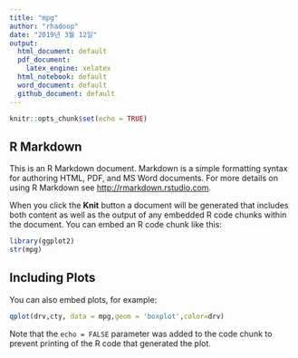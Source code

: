 ```yaml
---
title: "mpg"
author: "rhadoop"
date: "2019년 3월 12일"
output:
  html_document: default
  pdf_document: 
    latex_engine: xelatex
  html_notebook: default
  word_document: default
  github_document: default
---
```


```r
knitr::opts_chunk$set(echo = TRUE)
```

## R Markdown

This is an R Markdown document. Markdown is a simple formatting syntax for authoring HTML, PDF, and MS Word documents. For more details on using R Markdown see <http://rmarkdown.rstudio.com>.

When you click the **Knit** button a document will be generated that includes both content as well as the output of any embedded R code chunks within the document. You can embed an R code chunk like this:

```r
library(ggplot2)
str(mpg)
```

## Including Plots

You can also embed plots, for example:

```r
qplot(drv,cty, data = mpg,geom = 'boxplot',color=drv)
```


Note that the `echo = FALSE` parameter was added to the code chunk to prevent printing of the R code that generated the plot.
